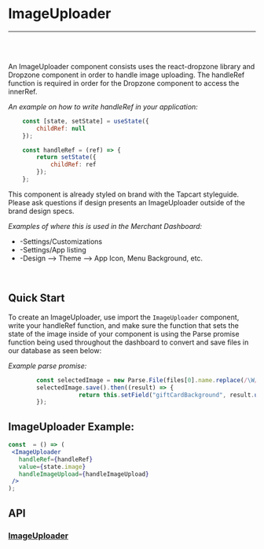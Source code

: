 


<Meta title="Documentation|Components/ImageUploader" />

# ImageUploader

---
<br />
<Story id="examples-components-imageuploader--basic" />
<br />

An ImageUploader component consists uses the react-dropzone library and Dropzone component in order to handle image uploading.
The handleRef function is required in order for the Dropzone component to access the innerRef.

<em>An example on how to write handleRef in your application:</em>

```jsx
	const [state, setState] = useState({
		childRef: null
	});

	const handleRef = (ref) => {
		return setState({
			childRef: ref
		});
	};
  ```

This component is already styled on brand with the Tapcart styleguide. Please ask questions if design presents an ImageUploader outside of the brand design specs.

<em>Examples of where this is used in the Merchant Dashboard:</em>
<br/>

* -Settings/Customizations
* -Settings/App listing
* -Design --> Theme --> App Icon, Menu Background, etc.

<br />

## Quick Start
To create an ImageUploader, use import the `ImageUploader` component, write your handleRef function, and make sure the function that sets the state of the image inside of your component is using the Parse promise function being used throughout the dashboard to convert and save files in our database as seen below:

<em>Example parse promise:</em>

```jsx
		const selectedImage = new Parse.File(files[0].name.replace(/\W/g, ""), files[0]);
		selectedImage.save().then((result) => {
					return this.setField("giftCardBackground", result.url());
		});
```


## ImageUploader Example:

```jsx
const  = () => (
 <ImageUploader
   handleRef={handleRef}
   value={state.image}
   handleImageUpload={handleImageUpload}
 />
);
```

## API
### [ImageUploader](https://github.com/tapcartinc/tapcart-dashboard-components/blob/master/lib/components/ImageUploader.js)
<Props of={ImageUploader} />



